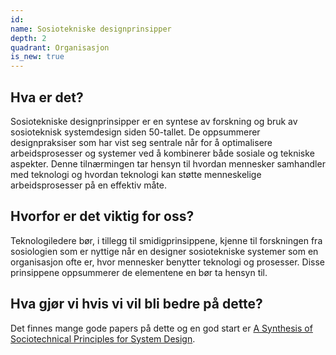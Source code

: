 ```yaml
---
id:
name: Sosiotekniske designprinsipper
depth: 2
quadrant: Organisasjon
is_new: true
---
```

## Hva er det?
Sosiotekniske designprinsipper er en syntese av forskning og bruk av sosioteknisk systemdesign siden 50-tallet. De oppsummerer
designpraksiser som har vist seg sentrale når for å optimalisere arbeidsprosesser og systemer ved å kombinerer både sosiale og
tekniske aspekter. Denne tilnærmingen tar hensyn til hvordan mennesker samhandler med teknologi og hvordan
teknologi kan støtte menneskelige arbeidsprosesser på en effektiv måte.

## Hvorfor er det viktig for oss?
Teknologiledere bør, i tillegg til smidigprinsippene, kjenne til forskningen fra sosiologien som er nyttige når en designer
sosiotekniske systemer som en organisasjon ofte er, hvor mennesker benytter teknologi og prosesser. Disse prinsippene oppsummerer
de elementene en bør ta hensyn til.

## Hva gjør vi hvis vi vil bli bedre på dette?
Det finnes mange gode papers på dette og en god start er
[A Synthesis of Sociotechnical Principles for System Design](https://www.researchgate.net/publication/333611744_A_Synthesis_of_Sociotechnical_Principles_for_System_Design).